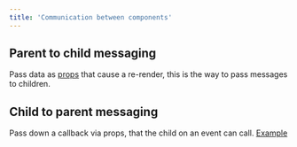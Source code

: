 ```yaml
---
title: 'Communication between components'
---
```


## Parent to child messaging

Pass data as [props](./properties) that cause a re-render, this is the way to pass messages to children.

## Child to parent messaging

Pass down a callback via props, that the child on an event can call. [Example](callbacks#passing-callbacks-as-props)
